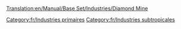 [[Translation:en/Manual/Base Set/Industries/Diamond Mine]]

{{fr/Industries|image=en/Diamondmine.png|nom=Mine de diamants
|climats=[[fr/Manual/Climat#Subtropical|Subtropical]]
|accepte=Rien
|produit=[[fr/Manual/Base Set/Cargos/Diamant|Diamant]]
|notes=Absent des autres [[fr/Manual/Climat|climats]].
}}

[[Category:fr/Industries primaires]]
[[Category:fr/Industries subtropicales]]